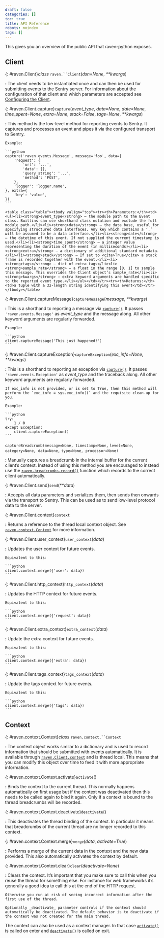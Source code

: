 ```yaml
---
draft: false
categories: []
toc: true
title: API Reference
robots: noindex
tags: []
---
```

This gives you an overview of the public API that raven-python exposes.

## Client

{: #raven.Client}_class_ `raven.``Client`(_dsn=None_, _**kwargs_)

: The client needs to be instantiated once and can then be used for submitting events to the Sentry server. For information about the configuration of that client and which parameters are accepted see [Configuring the Client](/clients/python/advanced/#python-client-config).

  {: #raven.Client.capture}`capture`(_event_type_, _data=None_, _date=None_, _time_spent=None_, _extra=None_, _stack=False_, _tags=None_, _**kwargs_)

  : This method is the low-level method for reporting events to Sentry. It captures and processes an event and pipes it via the configured transport to Sentry.

    Example:

    ```python
    capture('raven.events.Message', message='foo', data={
        'request': {
            'url': '...',
            'data': {},
            'query_string': '...',
            'method': 'POST',
        },
        'logger': 'logger.name',
    }, extra={
        'key': 'value',
    })
    ```

    <table class="table"><tbody valign="top"><tr><th>Parameters:</th><td><ul><li><strong>event_type</strong> – the module path to the Event class. Builtins can use shorthand class notation and exclude the full module path.</li><li><strong>data</strong> – the data base, useful for specifying structured data interfaces. Any key which contains a ‘.’ will be assumed to be a data interface.</li><li><strong>date</strong> – the datetime of this event. If not supplied the current timestamp is used.</li><li><strong>time_spent</strong> – a integer value representing the duration of the event (in milliseconds)</li><li><strong>extra</strong> – a dictionary of additional standard metadata.</li><li><strong>stack</strong> – If set to <cite>True</cite> a stack frame is recorded together with the event.</li><li><strong>tags</strong> – dict of extra tags</li><li><strong>sample_rate</strong> – a float in the range [0, 1] to sample this message. This overrides the Client object’s sample_rate</li><li><strong>kwargs</strong> – extra keyword arguments are handled specific to the reported event type.</li></ul></td></tr><tr><th>Returns:</th><td>a tuple with a 32-length string identifying this event</td></tr></tbody></table>

  {: #raven.Client.captureMessage}`captureMessage`(_message_, _**kwargs_)

  : This is a shorthand to reporting a message via [`capture()`](#raven.Client.capture "raven.Client.capture"). It passes `'raven.events.Message'` as _event_type_ and the message along. All other keyword arguments are regularly forwarded.

    Example:

    ```python
    client.captureMessage('This just happened!')
    ```

  {: #raven.Client.captureException}`captureException`(_exc_info=None_, _**kwargs_)

  : This is a shorthand to reporting an exception via [`capture()`](#raven.Client.capture "raven.Client.capture"). It passes `'raven.events.Exception'` as _event_type_ and the traceback along. All other keyword arguments are regularly forwarded.

    If exc_info is not provided, or is set to True, then this method will perform the `exc_info = sys.exc_info()` and the requisite clean-up for you.

    Example:

    ```python
    try:
        1 / 0
    except Exception:
        client.captureException()
    ```

  `captureBreadcrumb(message=None, timestamp=None,`
  `level=None, category=None, data=None,`
  `type=None, processor=None)`

  : Manually captures a breadcrumb in the internal buffer for the current client’s context. Instead of using this method you are encouraged to instead use the [`raven.breadcrumbs.record()`](/clients/python/breadcrumbs/#raven.breadcrumbs.record "raven.breadcrumbs.record") function which records to the correct client automatically.

  {: #raven.Client.send}`send`(_**data_)

  : Accepts all data parameters and serializes them, then sends then onwards via the transport to Sentry. This can be used as to send low-level protocol data to the server.

  {: #raven.Client.context}`context`

  : Returns a reference to the thread local context object. See [`raven.context.Context`](#raven.context.Context "raven.context.Context") for more information.

  {: #raven.Client.user_context}`user_context`(_data_)

  : Updates the user context for future events.

    Equivalent to this:

    ```python
    client.context.merge({'user': data})
    ```

  {: #raven.Client.http_context}`http_context`(_data_)

  : Updates the HTTP context for future events.

    Equivalent to this:

    ```python
    client.context.merge({'request': data})
    ```

  {: #raven.Client.extra_context}`extra_context`(_data_)

  : Update the extra context for future events.

    Equivalent to this:

    ```python
    client.context.merge({'extra': data})
    ```

  {: #raven.Client.tags_context}`tags_context`(_data_)

  : Update the tags context for future events.

    Equivalent to this:

    ```python
    client.context.merge({'tags': data})
    ```

## Context

{: #raven.context.Context}_class_ `raven.context.``Context`

: The context object works similar to a dictionary and is used to record information that should be submitted with events automatically. It is available through [`raven.Client.context`](#raven.Client.context "raven.Client.context") and is thread local. This means that you can modify this object over time to feed it with more appropriate information.

  {: #raven.context.Context.activate}`activate`()

  : Binds the context to the current thread. This normally happens automatically on first usage but if the context was deactivated then this needs to be called again to bind it again. Only if a context is bound to the thread breadcrumbs will be recorded.

  {: #raven.context.Context.deactivate}`deactivate`()

  : This deactivates the thread binding of the context. In particular it means that breadcrumbs of the current thread are no longer recorded to this context.

  {: #raven.context.Context.merge}`merge`(_data_, _activate=True_)

  : Performs a merge of the current data in the context and the new data provided. This also automatically activates the context by default.

  {: #raven.context.Context.clear}`clear`(_deactivate=None_)

  : Clears the context. It’s important that you make sure to call this when you reuse the thread for something else. For instance for web frameworks it’s generally a good idea to call this at the end of the HTTP request.

    Otherwise you run at risk of seeing incorrect information after the first use of the thread.

    Optionally _deactivate_ parameter controls if the context should automatically be deactivated. The default behavior is to deactivate if the context was not created for the main thread.

  The context can also be used as a context manager. In that case [`activate()`](#raven.context.Context.activate "raven.context.Context.activate") is called on enter and [`deactivate()`](#raven.context.Context.deactivate "raven.context.Context.deactivate") is called on exit.
